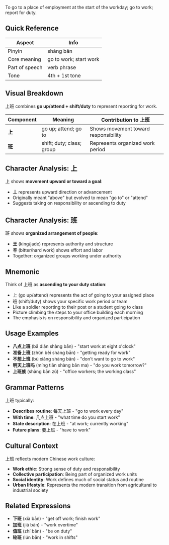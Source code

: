 To go to a place of employment at the start of the workday; go to work; report for duty.

## Quick Reference

| Aspect         | Info                   |
| -------------- | ---------------------- |
| Pinyin         | shàng bān              |
| Core meaning   | go to work; start work |
| Part of speech | verb phrase            |
| Tone           | 4th + 1st tone         |

## Visual Breakdown

上班 combines **go up/attend + shift/duty** to represent reporting for work.

| Component | Meaning                   | Contribution to 上班                 |
| --------- | ------------------------- | ------------------------------------ |
| **上**    | go up; attend; go to      | Shows movement toward responsibility |
| **班**    | shift; duty; class; group | Represents organized work period     |

## Character Analysis: 上

上 shows **movement upward or toward a goal**:

- **丄** represents upward direction or advancement
- Originally meant "above" but evolved to mean "go to" or "attend"
- Suggests taking on responsibility or ascending to duty

## Character Analysis: 班

班 shows **organized arrangement of people**:

- **王** (king/jade) represents authority and structure
- **辛** (bitter/hard work) shows effort and labor
- Together: organized groups working under authority

## Mnemonic

Think of 上班 as **ascending to your duty station**:

- 上 (go up/attend) represents the act of going to your assigned place
- 班 (shift/duty) shows your specific work period or team
- Like a soldier reporting to their post or a student going to class
- Picture climbing the steps to your office building each morning
- The emphasis is on responsibility and organized participation

## Usage Examples

- **八点上班** (bā diǎn shàng bān) - "start work at eight o'clock"
- **准备上班** (zhǔn bèi shàng bān) - "getting ready for work"
- **不想上班** (bù xiǎng shàng bān) - "don't want to go to work"
- **明天上班吗** (míng tiān shàng bān ma) - "do you work tomorrow?"
- **上班族** (shàng bān zú) - "office workers; the working class"

## Grammar Patterns

上班 typically:

- **Describes routine**: 每天上班 - "go to work every day"
- **With time**: 几点上班 - "what time do you start work"
- **State description**: 在上班 - "at work; currently working"
- **Future plans**: 要上班 - "have to work"

## Cultural Context

上班 reflects modern Chinese work culture:

- **Work ethic**: Strong sense of duty and responsibility
- **Collective participation**: Being part of organized work units
- **Social identity**: Work defines much of social status and routine
- **Urban lifestyle**: Represents the modern transition from agricultural to industrial society

## Related Expressions

- **下班** (xià bān) - "get off work; finish work"
- **加班** (jiā bān) - "work overtime"
- **值班** (zhí bān) - "be on duty"
- **轮班** (lún bān) - "work in shifts"
